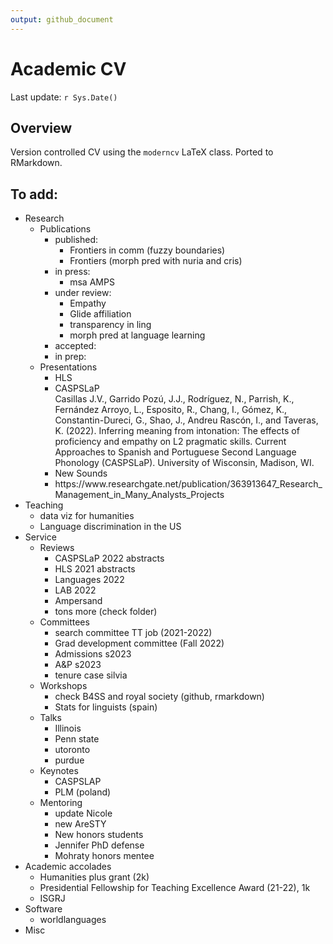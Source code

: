 ```yaml
---
output: github_document
---
```


# Academic CV

Last update: `r Sys.Date()`

## Overview

Version controlled CV using the `moderncv` LaTeX class. Ported to RMarkdown. 

## To add:

- Research
  - Publications
    - published: 
      - Frontiers in comm (fuzzy boundaries)
      - Frontiers (morph pred with nuria and cris)
    - in press: 
      - msa AMPS
    - under review: 
      - Empathy
      - Glide affiliation
      - transparency in ling
      - morph pred at language learning
    - accepted: 
    - in prep: 
  - Presentations
    - HLS
    - CASPSLaP  
    Casillas J.V., Garrido Pozú, J.J., Rodríguez, N., Parrish, K., Fernández Arroyo, L., Esposito, R., Chang, I., Gómez, K., Constantin-Dureci, G., Shao, J., Andreu Rascón, I., and Taveras, K. (2022). Inferring meaning from intonation: The effects of proficiency and empathy on L2 pragmatic skills. Current Approaches to Spanish and Portuguese Second Language Phonology (CASPSLaP). University of Wisconsin, Madison, WI.
    - New Sounds
    - https://www.researchgate.net/publication/363913647_Research_Management_in_Many_Analysts_Projects
- Teaching
  - data viz for humanities
  - Language discrimination in the US
- Service
  - Reviews
    - CASPSLaP 2022 abstracts
    - HLS 2021 abstracts
    - Languages 2022
    - LAB 2022
    - Ampersand
    - tons more (check folder)
  - Committees
    - search committee TT job (2021-2022)
    - Grad development committee (Fall 2022)
    - Admissions s2023
    - A&P s2023
    - tenure case silvia
  - Workshops
    - check B4SS and royal society (github, rmarkdown)
    - Stats for linguists (spain)
  - Talks
    - Illinois
    - Penn state
    - utoronto
    - purdue
  - Keynotes
    - CASPSLAP
    - PLM (poland)
  - Mentoring
    - update Nicole
    - new AreSTY
    - New honors students
    - Jennifer PhD defense
    - Mohraty honors mentee
- Academic accolades
  - Humanities plus grant (2k)
  - Presidential Fellowship for Teaching Excellence Award (21-22), 1k
  - ISGRJ
- Software
  - worldlanguages
- Misc
